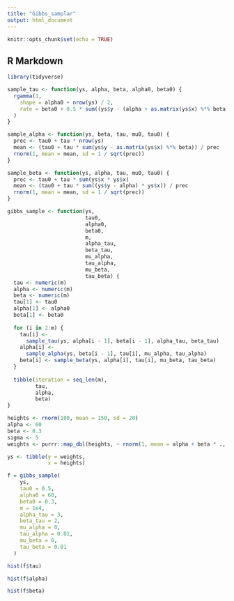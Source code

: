 ```yaml
---
title: "Gibbs_samplar"
output: html_document
---
```


```r
knitr::opts_chunk$set(echo = TRUE)
```

## R Markdown
```r
library(tidyverse)
```

```r
sample_tau <- function(ys, alpha, beta, alpha0, beta0) {
  rgamma(1,
    shape = alpha0 + nrow(ys) / 2,
    rate = beta0 + 0.5 * sum((ys$y - (alpha + as.matrix(ys$x) %*% beta))^2)
  )
}

sample_alpha <- function(ys, beta, tau, mu0, tau0) {
  prec <- tau0 + tau * nrow(ys)
  mean <- (tau0 + tau * sum(ys$y - as.matrix(ys$x) %*% beta)) / prec
  rnorm(1, mean = mean, sd = 1 / sqrt(prec))
}

sample_beta <- function(ys, alpha, tau, mu0, tau0) {
  prec <- tau0 + tau * sum(ys$x * ys$x)
  mean <- (tau0 + tau * sum((ys$y - alpha) * ys$x)) / prec
  rnorm(1, mean = mean, sd = 1 / sqrt(prec))
}

```

```r

gibbs_sample <- function(ys,
                         tau0,
                         alpha0,
                         beta0,
                         m,
                         alpha_tau,
                         beta_tau,
                         mu_alpha,
                         tau_alpha,
                         mu_beta,
                         tau_beta) {
  tau <- numeric(m)
  alpha <- numeric(m)
  beta <- numeric(m)
  tau[1] <- tau0
  alpha[1] <- alpha0
  beta[1] <- beta0
  
  for (i in 2:m) {
    tau[i] <-
      sample_tau(ys, alpha[i - 1], beta[i - 1], alpha_tau, beta_tau)
    alpha[i] <-
      sample_alpha(ys, beta[i - 1], tau[i], mu_alpha, tau_alpha)
    beta[i] <- sample_beta(ys, alpha[i], tau[i], mu_beta, tau_beta)
  }
  
  tibble(iteration = seq_len(m),
         tau,
         alpha,
         beta)
}
```

```r
heights <- rnorm(100, mean = 150, sd = 20)
alpha <- 60
beta <- 0.3
sigma <- 5
weights <- purrr::map_dbl(heights, ~ rnorm(1, mean = alpha + beta * ., sd = sigma))
```

```r
ys <- tibble(y = weights, 
             x = heights)
```

```r
f = gibbs_sample(
    ys,
    tau0 = 0.5,
    alpha0 = 60,
    beta0 = 0.3,
    m = 1e4,
    alpha_tau = 3,
    beta_tau = 2,
    mu_alpha = 0,
    tau_alpha = 0.01,
    mu_beta = 0,
    tau_beta = 0.01
  )

```

```r
hist(f$tau)
```
```r
hist(f$alpha)
```
```r
hist(f$beta)
```













